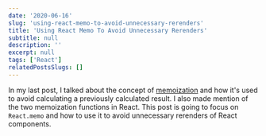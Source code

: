```yaml
---
date: '2020-06-16'
slug: 'using-react-memo-to-avoid-unnecessary-rerenders'
title: 'Using React Memo To Avoid Unnecessary Rerenders'
subtitle: null
description: ''
excerpt: null
tags: ['React']
relatedPostsSlugs: []
---
```


In my last post, I talked about the concept of [memoization](/memoization) and how it's used to avoid calculating a previously calculated result. I also made mention of the two memoization functions in React. This post is going to focus on `React.memo` and how to use it to avoid unnecessary rerenders of React components.
